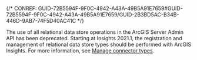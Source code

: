

{/* CONREF: GUID-72B5594F-9F0C-4942-A43A-49B5A91E7659#GUID-72B5594F-9F0C-4942-A43A-49B5A91E7659/GUID-2B3BD5AC-B34B-446D-9AB7-74F5D40AC41C  */}

The use of all relational data store operations in the ArcGIS Server Admin API has been deprecated. Starting at Insights 2021.1, the registration and management of relational data store types should be performed with ArcGIS Insights. For more information, see [Manage connector types](https://doc.arcgis.com/en/insights/latest/administer/manage-connector-types.htm).
